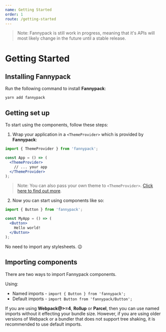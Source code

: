 ```yaml
---
name: Getting Started
order: 1
route: /getting-started
---
```



> Note: Fannypack is still work in progress, meaning that it's APIs will most likely change in the future until a stable release.

# Getting Started

## Installing Fannypack

Run the following command to install **Fannypack**:

```curl
yarn add fannypack
```

## Getting set up

To start using the components, follow these steps:

1. Wrap your application in a `<ThemeProvider>` which is provided by **Fannypack**:

```jsx
import { ThemeProvider } from 'fannypack';

const App = () => (
  <ThemeProvider>
    // ... your app
  </ThemeProvider>
);
```

> Note: You can also pass your own theme to `<ThemeProvider>`. [Click here to find out more](/styling#theming).

2. Now you can start using components like so:

```jsx
import { Button } from 'fannypack';

const MyApp = () => (
  <Button>
    Hello world!
  </Button>
);
```

No need to import any stylesheets. 😉

## Importing components

There are two ways to import Fannypack components.

Using:

- Named imports - `import { Button } from 'fannypack';`
- Default imports - `import Button from 'fannypack/Button';`

If you are using **Webpack@>=4**, **Rollup** or **Parcel**, then you can use named imports without it effecting your bundle size. However, if you are using older versions of Webpack or a bundler that does not support tree shaking, it is recommended to use default imports.
